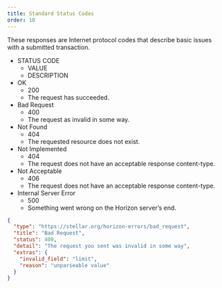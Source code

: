 ```yaml
---
title: Standard Status Codes
order: 10
---
```



These responses are Internet protocol codes that describe basic issues with a submitted transaction.

<AttributeTable>


- STATUS CODE
  - VALUE
  - DESCRIPTION
- OK
  - 200
  - The request has succeeded.
- Bad Request
  - 400
  - The request as invalid in some way.
- Not Found
  - 404
  - The requested resource does not exist.
- Not Implemented
  - 404
  - The request does not have an acceptable response content-type.
- Not Acceptable
  - 406
  - The request does not have an acceptable response content-type.
- Internal Server Error
  - 500
  - Something went wrong on the Horizon server’s end.

</AttributeTable>


<ExampleResponse title="Example Response for a “Bad Request” Status Code">


```json
{
  "type": "https://stellar.org/horizon-errors/bad_request",
  "title": "Bad Request",
  "status": 400,
  "detail": "The request you sent was invalid in some way",
  "extras": {
    "invalid_field": "limit",
    "reason": "unparseable value"
  }
}
```

</ExampleResponse>

